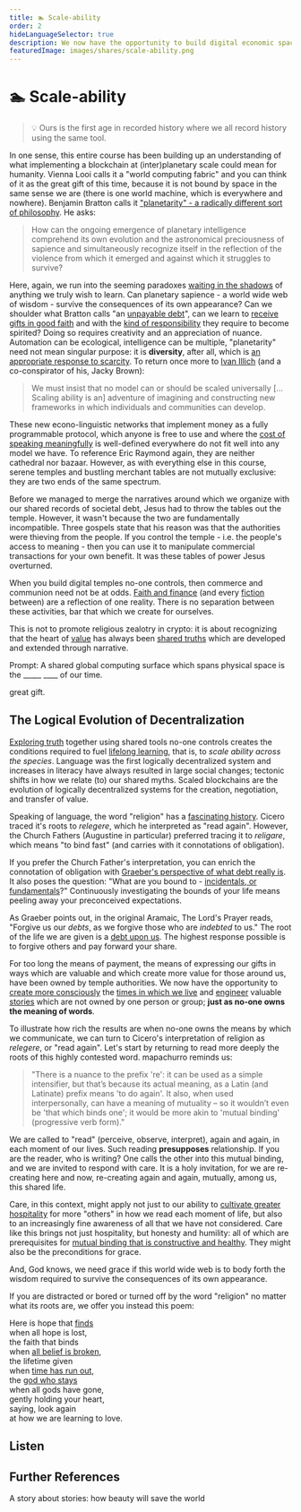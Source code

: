 ```yaml
---
title: 🏊 Scale-ability
order: 2
hideLanguageSelector: true
description: We now have the opportunity to build digital economic spaces which are not owned by anyone; in the same way that no-one owns the meaning of words. What will you use this technology to say?
featuredImage: images/shares/scale-ability.png
---
```


# 🏊 Scale-ability

> 💡 Ours is the first age in recorded history where we all record history using the same tool.

In one sense, this entire course has been building up an understanding of what implementing a blockchain at (inter)planetary scale could mean for humanity. Vienna Looi calls it a "world computing fabric" and you can think of it as the great gift of this time, because it is not bound by space in the same sense we are (there is one world machine, which is everywhere and nowhere). Benjamin Bratton calls it ["planetarity" - a radically different sort of philosophy](https://www.noemamag.com/planetary-sapience/). He asks:

> How can the ongoing emergence of planetary intelligence comprehend its own evolution and the astronomical preciousness of sapience and simultaneously recognize itself in the reflection of the violence from which it emerged and against which it struggles to survive?

Here, again, we run into the seeming paradoxes [waiting in the shadows](https://sashachapin.substack.com/p/how-i-attained-persistent-self-love) of anything we truly wish to learn. Can planetary sapience - a world wide web of wisdom - survive the consequences of its own appearance? Can we shoulder what Bratton calls "an [unpayable debt](/learn/module-2/debt/)", can we learn to [receive gifts in good faith](/learn/module-7/giving/#receiving-gracefully) and with the [kind of responsibility](/conversation/reciprocity/#double-gift) they require to become spirited? Doing so requires creativity and an appreciation of nuance. Automation can be ecological, intelligence can be multiple, "planetarity" need not mean singular purpose: it is **diversity**, after all, which is [an appropriate response to scarcity](https://youtu.be/Bhda03-YOjk?t=1482). To return once more to [Ivan Illich](https://reallifemag.com/syllabus-for-the-internet-labors-of-love/) (and a co-conspirator of his, Jacky Brown):

> We must insist that no model can or should be scaled universally [... Scaling ability is an] adventure of imagining and constructing new frameworks in which individuals and communities can develop.

These new econo-linguistic networks that implement money as a fully programmable protocol, which anyone is free to use and where the [cost of speaking meaningfully](/learn/module-2/money-speech/#magic-internet-meaning) is well-defined everywhere do not fit well into any model we have. To reference Eric Raymond again, they are neither cathedral nor bazaar. However, as with everything else in this course, serene temples and bustling merchant tables are not mutually exclusive: they are two ends of the same spectrum. 

Before we managed to merge the narratives around which we organize with our shared records of societal debt, Jesus had to throw the tables out the temple. However, it wasn't because the two are fundamentally incompatible. Three gospels state that his reason was that the authorities were thieving from the people. If you control the temple - i.e. the people's access to meaning - then you can use it to manipulate commercial transactions for your own benefit. It was these tables of power Jesus overturned.

When you build digital temples no-one controls, then commerce and communion need not be at odds. [Faith and finance](/learn/module-1/playdough-protocols/#faith-and-finance) (and every [fiction](/learn/module-1/value/#consensus) between) are a reflection of one reality. There is no separation between these activities, bar that which we create for ourselves.

This is not to promote religious zealotry in crypto: it is about recognizing that the heart of [value](/learn/module-1/value/) has always been [shared truths](/learn/module-0/trust/) which are developed and extended through narrative.  

<Flash>

<Card>

Prompt: A shared global computing surface which spans physical space is the \_\_\_\_\_ \_\_\_\_ of our time.

great gift.

</Card>

</Flash>

## The Logical Evolution of Decentralization

[Exploring truth](/learn/module-5/reveal-the-universe/#the-value-of-truth) together using shared tools no-one controls creates the conditions required to fuel [lifelong learning](/learn/module-6/learn), that is, to *scale ability across the species*. <Link to="https://medium.com/@VitalikButerin/the-meaning-of-decentralization-a0c92b76a274" >Language was the first logically decentralized system</Link> and increases in literacy have always resulted in large social changes; tectonic shifts in how we relate (to) our shared myths. Scaled blockchains are the evolution of logically decentralized systems for the creation, negotiation, and transfer of value.

Speaking of language, the word "religion" has a [fascinating history](https://www.etymonline.com/word/religion). Cicero traced it's roots to _relegere_, which he interpreted as "read again". However, the Church Fathers (Augustine in particular) preferred tracing it to _religare_, which means "to bind fast" (and carries with it connotations of obligation). 

If you prefer the Church Father's interpretation, you can enrich the connotation of obligation with [Graeber's perspective of what debt really is](/learn/module-2/debt). It also poses the question: "What are you bound to - [incidentals, or fundamentals](/learn/module-0/conversation/#brief)?" Continuously investigating the bounds of your life means peeling away your preconceived expectations.

As Graeber points out, in the original <Link to="https://www.youtube.com/watch?v=-an6hvx6o-c&list=PL5ClmaG2tnPNgqWDBGCWAQxD0sYpbfPRK&index=30">Aramaic</Link>, The Lord's Prayer reads, "Forgive us our *debts*, as we forgive those who are *indebted* to us." The root of the life we are given is a [debt upon us](/learn/module-2/debt/#debt-and-morality). The highest response possible is to forgive others and pay forward your share.

For too long the means of payment, the means of expressing our gifts in ways which are valuable and which create more value for those around us, have been owned by temple authorities. We now have the opportunity to [create more consciously](/learn/module-4/the-garden/#no-more-guards) the [times in which we live](/learn/module-3/time/#questions) and [engineer](/learn/module-2/engineering/#new-conversations) valuable [stories](/learn/module-5/listening-stories/#linked-together) which are not owned by one person or group; **just as no-one owns the meaning of words**. 

To illustrate how rich the results are when no-one owns the means by which we communicate, we can turn to Cicero's interpretation of religion as _relegere_, or "read again". Let's start by returning to read more deeply the roots of this highly contested word. mapachurro reminds us:

> "There is a nuance to the prefix 're': it can be used as a simple intensifier, but that’s because its actual meaning, as a Latin (and Latinate) prefix means 'to do again'. It also, when used interpersonally, can have a meaning of mutuality – so it wouldn’t even be 'that which binds one'; it would be more akin to 'mutual binding' (progressive verb form)."

We are called to "read" (perceive, observe, interpret), again and again, in each moment of our lives. Such reading **presupposes** relationship. If you are the reader, who is writing? One calls the other into this mutual binding, and we are invited to respond with care. It is a holy invitation, for we are re-creating here and now, re-creating again and again, mutually, among us, this shared life.

Care, in this context, might apply not just to our ability to [cultivate greater hospitality](/conversation/hospitality/#violating-care) for more "others" in how we read each moment of life, but also to an increasingly fine awareness of all that we have not considered. Care like this brings not just hospitality, but honesty and humility: all of which are prerequisites for [mutual binding that is constructive and healthy](https://www.themarginalian.org/2015/03/31/how-to-love-thich-nhat-hanh/). They might also be the preconditions for grace.

And, God knows, we need grace if this world wide web is to body forth the wisdom required to survive the consequences of its own appearance. 

If you are distracted or bored or turned off by the word "religion" no matter what its roots are, we offer you instead this poem:

Here is hope that [finds](https://finding.thebluebook.co.za/)  
when all hope is lost,  
the faith that binds  
when [all belief is broken](https://youtu.be/2AMu-G51yTY?t=465),  
the lifetime given  
when [time has run out](https://quran.com/103),  
the [god who stays](https://andytudhope.africa/soul/encouragement/)  
when all gods have gone,  
gently holding your heart,  
saying, look again  
at how we are learning to love.  

## Listen

<AudioPlayer src="https://kernel-audio.s3.amazonaws.com/M7E2+-+Scale-ability.mp3"/>

## Further References

<List>

<Link to="https://www.youtube.com/watch?v=LwLP62fL83k&list=PL5ClmaG2tnPNgqWDBGCWAQxD0sYpbfPRK&index=33">

A story about stories: how beauty will save the world

</Link>

</List>
